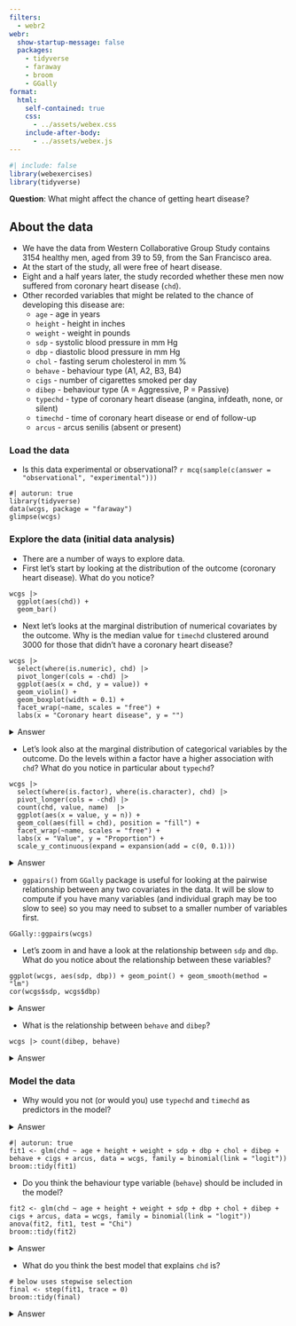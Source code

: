 ```yaml
---
filters:
  - webr2
webr: 
  show-startup-message: false    
  packages:
    - tidyverse
    - faraway
    - broom
    - GGally
format: 
  html:
    self-contained: true
    css: 
      - ../assets/webex.css
    include-after-body: 
      - ../assets/webex.js
---
```


```r
#| include: false
library(webexercises)
library(tidyverse)
```

**Question**: What might affect the chance of getting heart disease?

::: callout-note

## About the data

- We have the data from Western Collaborative Group Study contains 3154 healthy men, aged from 39 to 59, from the San Francisco area. 
- At the start of the study, all were free of heart disease. 
- Eight and a half years later, the study recorded whether these men now suffered from coronary heart disease (`chd`).
- Other recorded variables that might be related to the chance of developing this disease are:
  - `age` - age in years 
  - `height` - height in inches 
  - `weight` - weight in pounds 
  - `sdp` - systolic blood pressure in mm Hg
  - `dbp` - diastolic blood pressure in mm Hg
  - `chol` - fasting serum cholesterol in mm %
  - `behave` - behaviour type (A1, A2, B3, B4)
  - `cigs` - number of cigarettes smoked per day 
  - `dibep` - behaviour type (A = Aggressive, P = Passive)
  - `typechd` - type of coronary heart disease (angina, infdeath, none, or silent)
  - `timechd` - time of coronary heart disease or end of follow-up
  - `arcus` - arcus senilis (absent or present)


:::

### Load the data

- Is this data experimental or observational? `r mcq(sample(c(answer = "observational", "experimental")))`

```webr-r
#| autorun: true
library(tidyverse)
data(wcgs, package = "faraway")
glimpse(wcgs)
```

### Explore the data (initial data analysis)

- There are a number of ways to explore data.
- First let's start by looking at the distribution of the outcome (coronary heart disease). What do you notice? 

```webr-r
wcgs |> 
  ggplot(aes(chd)) + 
  geom_bar() 
```



- Next let's looks at the marginal distribution of numerical covariates by the outcome. Why is the median value for `timechd` clustered around 3000 for those that didn't have a coronary heart disease?



```webr-r
wcgs |> 
  select(where(is.numeric), chd) |> 
  pivot_longer(cols = -chd) |> 
  ggplot(aes(x = chd, y = value)) + 
  geom_violin() + 
  geom_boxplot(width = 0.1) + 
  facet_wrap(~name, scales = "free") +
  labs(x = "Coronary heart disease", y = "")
```

<details><summary>Answer</summary>
The study went on for 8.5 years (which is about 8.5 $\times$ 365.25 = 3105 days). The variable `timechd` for the group that didn't have a coronary heart disease is related to number of days to end of follow-up. This means that those with earlier time (e.g. 1000 days) within this group means that they dropped out of study for some reason (e.g. due to death or unable to contact participant).

</details>

- Let's look also at the marginal distribution of categorical variables by the outcome. Do the levels within a factor have a higher association with `chd`? What do you notice in particular about `typechd`?

```webr-r
wcgs |> 
  select(where(is.factor), where(is.character), chd) |> 
  pivot_longer(cols = -chd) |> 
  count(chd, value, name)  |> 
  ggplot(aes(x = value, y = n)) + 
  geom_col(aes(fill = chd), position = "fill") + 
  facet_wrap(~name, scales = "free") +
  labs(x = "Value", y = "Proportion") +
  scale_y_continuous(expand = expansion(add = c(0, 0.1)))
```

<details><summary>Answer</summary>
`typechd` is derived from `chd` so those that did not have a coronary heart disease is all assigned "none" as expected.
</details>

- `ggpairs()` from `GGally` package is useful for looking at the pairwise relationship between any two covariates in the data. It will be slow to compute if you have many variables (and individual graph may be too slow to see) so you may need to subset to a smaller number of variables first. 

```webr-r
GGally::ggpairs(wcgs)
```

- Let's zoom in and have a look at the relationship between `sdp` and `dbp`. What do you notice about the relationship between these variables?


```webr-r
ggplot(wcgs, aes(sdp, dbp)) + geom_point() + geom_smooth(method = "lm")
cor(wcgs$sdp, wcgs$dbp)
```
<details><summary>Answer</summary>
The variables `sdp` and `dbp` are highly correlated. Systolic pressure (`sdp`) is the maximum blood pressure during contraction of the ventricles; while diastolic pressure (`dbp`) is the minimum pressure recorded just prior to the next contraction. Both measure blood pressure (in different ways) so the high correlation is perhaps expected!
</details>



- What is the relationship between `behave` and `dibep`?

```webr-r
wcgs |> count(dibep, behave)
```


<details><summary>Answer</summary>

All those that are assigned with value "A" for `dibep` are either "A1" or "A2" for `behave`. Similarly all that are assigned with value "B" for `dipep` are either "B1" or "B2" for `behave`. This suggests that perhaps `behave` was a further refinement of behaviour type based on `dibep` (so `behave` is nested within `dibep`).
</details>


### Model the data 

- Why would you not (or would you) use `typechd` and `timechd` as predictors in the model?

<details><summary>Answer</summary>

The variables `typechd` and `timechd` are calculated based on the outcome! You can't use predictors that were derived based on the outcome.

</details>


```webr-r
#| autorun: true
fit1 <- glm(chd ~ age + height + weight + sdp + dbp + chol + dibep + behave + cigs + arcus, data = wcgs, family = binomial(link = "logit"))
broom::tidy(fit1)
```


- Do you think the behaviour type variable (`behave`) should be included in the model?

```webr-r
fit2 <- glm(chd ~ age + height + weight + sdp + dbp + chol + dibep + cigs + arcus, data = wcgs, family = binomial(link = "logit"))
anova(fit2, fit1, test = "Chi")
broom::tidy(fit2)
```

<details><summary>Answer</summary>
`behave` does not appear to be (statistically) significantly contribute to explaining the `chd` so we omit from the model.
</details>


- What do you think the best model that explains `chd` is?

```webr-r
# below uses stepwise selection
final <- step(fit1, trace = 0)
broom::tidy(final)
```

<details><summary>Answer</summary>
Variable selection is a hard problem! We can use stepwise selection (which goes through backward selection - drop the least signiciant variable - and forward selection - add the most significant variable, until it meets a certain criteria), but an "automated" selection like this doesn't account for the domain context. 

For example, `sdp` is in the final model selected by stepwise selection but `sdp` is highly correlated with `dbp`. Should `dbp` been included instead of `sdp`? Also `weight` is included but not `height`. Tall people would naturally weight more than short people with the same body type. Would it have been better to feature engineer another variable that normalises weight with respect to height? Body mass index (which is weight in kg divided by square of body height in metres) is supposed to account for weight with respect to height. 

Remember that all models are wrong, but some are useful. Your goal is just to find a useful model that approximates the reality well enough.
</details>


